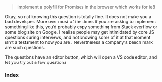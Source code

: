 <Home />


> Implement a polyfill for Promises in the browser which works for ie8


Okay, so not knowing this question is totally fine. It does not make you a bad developer. 
More over most of the times if you are asking to implement something like this, you'd 
probably copy something from Stack overflow or some blog site on Google. I realise 
people may get intimidated by core JS questions during interviews, and not knowing some of it at that moment
isn't a testament to how you are . Nevertheless a company's bench mark 
are such questions.

<Editor />
The questions have an editor button, which will open a VS code editor, and let you try out a few questions

### Index

<TopicList />


